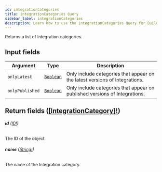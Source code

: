 ```yaml
---
id: integrationCategories
title: integrationCategories Query
sidebar_label: integrationCategories
description: Learn how to use the integrationCategories Query for Builder's API.
---
```


Returns a list of Integration categories.

## Input fields

| Argument        | Type                                       | Description                                                                 |
| --------------- | ------------------------------------------ | --------------------------------------------------------------------------- |
| `onlyLatest`    | [`Boolean`](/composer/builder/api/schema/scalar/Boolean.mdx) | Only include categories that appear on the latest versions of Integrations. |
| `onlyPublished` | [`Boolean`](/composer/builder/api/schema/scalar/Boolean.mdx) | Only include categories that appear on published versions of Integrations.  |

## Return fields ([[IntegrationCategory]!](/composer/builder/api/schema/object/IntegrationCategory.mdx))

###### <b>id</b> ([ID!](/composer/builder/api/schema/scalar/ID.mdx))

The ID of the object

###### <b>name</b> ([String!](/composer/builder/api/schema/scalar/String.mdx))

The name of the Integration category.
